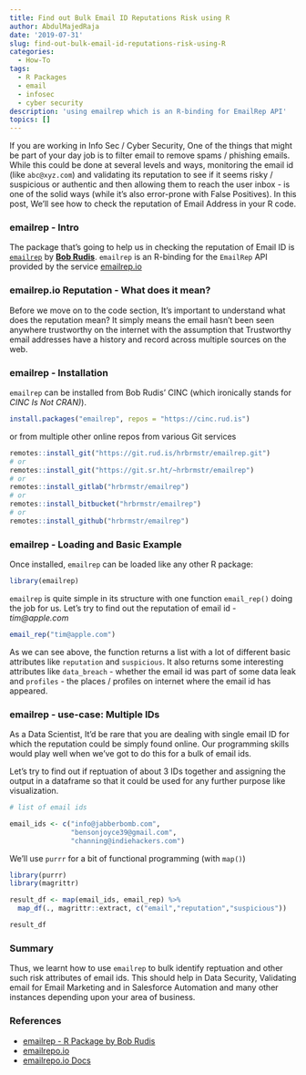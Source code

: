 ```yaml
---
title: Find out Bulk Email ID Reputations Risk using R
author: AbdulMajedRaja
date: '2019-07-31'
slug: find-out-bulk-email-id-reputations-risk-using-R
categories:
  - How-To
tags:
  - R Packages
  - email
  - infosec
  - cyber security
description: 'using emailrep which is an R-binding for EmailRep API'
topics: []
---
```


If you are working in Info Sec / Cyber Security, One of the things that might be part of your day job is to filter email to remove spams / phishing emails. While this could be done at several levels and ways, monitoring the email id (like `abc@xyz.com`) and validating its reputation to see if it seems risky / suspicious or authentic and then allowing them to reach the user inbox - is one of the solid ways (while it's also error-prone with False Positives). In this post, We'll see how to check the reputation of Email Address in your R code. 

### emailrep - Intro

The package that's going to help us in checking the reputation of Email ID is [`emailrep`](https://github.com/hrbrmstr/emailrep) by [**Bob Rudis**](https://github.com/hrbrmstr). `emailrep` is an R-binding for the `EmailRep` API provided by the service [emailrep.io](https://emailrep.io/)

### emailrep.io Reputation - What does it mean?

Before we move on to the code section, It's important to understand what does the reputation mean? It simply means the email hasn't been seen anywhere trustworthy on the internet with the assumption that Trustworthy email addresses have a history and record across multiple sources on the web. 

### emailrep - Installation

`emailrep` can be installed from Bob Rudis' CINC (which ironically stands for *CINC Is Not CRAN)*).

```r
install.packages("emailrep", repos = "https://cinc.rud.is")
```

or from multiple other online repos from various Git services

```r
remotes::install_git("https://git.rud.is/hrbrmstr/emailrep.git")
# or
remotes::install_git("https://git.sr.ht/~hrbrmstr/emailrep")
# or
remotes::install_gitlab("hrbrmstr/emailrep")
# or
remotes::install_bitbucket("hrbrmstr/emailrep")
# or
remotes::install_github("hrbrmstr/emailrep")
```

### emailrep - Loading and Basic Example

Once installed, `emailrep` can be loaded like any other R package:

```r
library(emailrep)
```

`emailrep` is quite simple in its structure with one function `email_rep()` doing the job for us. Let's try to find out the reputation of email id - *tim@apple.com*

```r
email_rep("tim@apple.com")
```

As we can see above, the function returns a list with a lot of different basic attributes like `reputation` and `suspicious`. It also returns some interesting attributes like `data_breach` - whether the email id was part of some data leak and `profiles` - the places / profiles on internet where the email id has appeared. 

### emailrep - use-case: Multiple IDs 

As a Data Scientist, It'd be rare that you are dealing with single email ID for which the reputation could be simply found online. Our programming skills would play well when we've got to do this for a bulk of email ids. 

Let's try to find out if reptuation of about 3 IDs together and assigning the output in a dataframe so that it could be used for any further purpose like visualization. 

```r

# list of email ids

email_ids <- c("info@jabberbomb.com", 
               "bensonjoyce39@gmail.com",
               "channing@indiehackers.com")

```

We'll use `purrr` for a bit of functional programming (with `map()`)

```r
library(purrr)
library(magrittr)

result_df <- map(email_ids, email_rep) %>%
  map_df(., magrittr::extract, c("email","reputation","suspicious"))

result_df
```

### Summary

Thus, we learnt how to use `emailrep` to bulk identify reptuation and other such risk attributes of email ids. This should help in Data Security, Validating email for Email Marketing and in Salesforce Automation and many other instances depending upon your area of business. 

### References

+ [emailrep - R Package by Bob Rudis](https://github.com/hrbrmstr/emailrep)
+ [emailrepo.io](https://emailrep.io/)
+ [emailrepo.io Docs](https://emailrep.io/docs/)